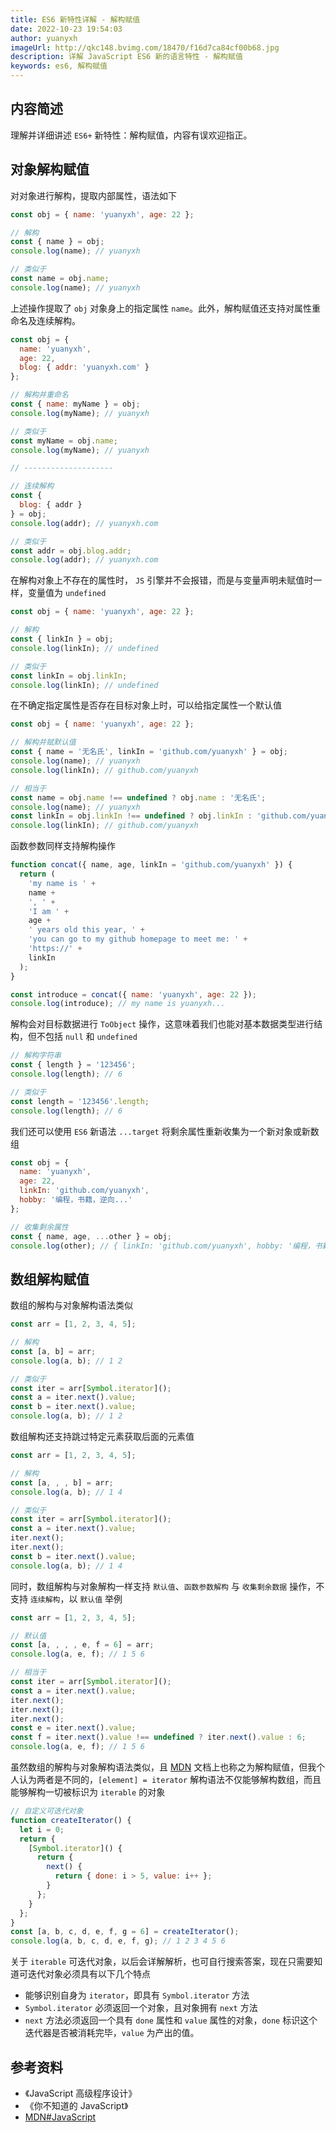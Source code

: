 ```yaml
---
title: ES6 新特性详解 - 解构赋值
date: 2022-10-23 19:54:03
author: yuanyxh
imageUrl: http://qkc148.bvimg.com/18470/f16d7ca84cf00b68.jpg
description: 详解 JavaScript ES6 新的语言特性 - 解构赋值
keywords: es6, 解构赋值
---
```


## 内容简述

理解并详细讲述 `ES6+` 新特性：解构赋值，内容有误欢迎指正。

## 对象解构赋值

对对象进行解构，提取内部属性，语法如下

```javascript
const obj = { name: 'yuanyxh', age: 22 };

// 解构
const { name } = obj;
console.log(name); // yuanyxh

// 类似于
const name = obj.name;
console.log(name); // yuanyxh
```

上述操作提取了 `obj` 对象身上的指定属性 `name`。此外，解构赋值还支持对属性重命名及连续解构。

```javascript
const obj = {
  name: 'yuanyxh',
  age: 22,
  blog: { addr: 'yuanyxh.com' }
};

// 解构并重命名
const { name: myName } = obj;
console.log(myName); // yuanyxh

// 类似于
const myName = obj.name;
console.log(myName); // yuanyxh

// --------------------

// 连续解构
const {
  blog: { addr }
} = obj;
console.log(addr); // yuanyxh.com

// 类似于
const addr = obj.blog.addr;
console.log(addr); // yuanyxh.com
```

在解构对象上不存在的属性时， `JS` 引擎并不会报错，而是与变量声明未赋值时一样，变量值为 `undefined`

```javascript
const obj = { name: 'yuanyxh', age: 22 };

// 解构
const { linkIn } = obj;
console.log(linkIn); // undefined

// 类似于
const linkIn = obj.linkIn;
console.log(linkIn); // undefined
```

在不确定指定属性是否存在目标对象上时，可以给指定属性一个默认值

```javascript
const obj = { name: 'yuanyxh', age: 22 };

// 解构并赋默认值
const { name = '无名氏', linkIn = 'github.com/yuanyxh' } = obj;
console.log(name); // yuanyxh
console.log(linkIn); // github.com/yuanyxh

// 相当于
const name = obj.name !== undefined ? obj.name : '无名氏';
console.log(name); // yuanyxh
const linkIn = obj.linkIn !== undefined ? obj.linkIn : 'github.com/yuanyxh';
console.log(linkIn); // github.com/yuanyxh
```

函数参数同样支持解构操作

```javascript
function concat({ name, age, linkIn = 'github.com/yuanyxh' }) {
  return (
    'my name is ' +
    name +
    ', ' +
    'I am ' +
    age +
    ' years old this year, ' +
    'you can go to my github homepage to meet me: ' +
    'https://' +
    linkIn
  );
}

const introduce = concat({ name: 'yuanyxh', age: 22 });
console.log(introduce); // my name is yuanyxh...
```

解构会对目标数据进行 `ToObject` 操作，这意味着我们也能对基本数据类型进行结构，但不包括 `null` 和 `undefined`

```javascript
// 解构字符串
const { length } = '123456';
console.log(length); // 6

// 类似于
const length = '123456'.length;
console.log(length); // 6
```

我们还可以使用 `ES6` 新语法 `...target` 将剩余属性重新收集为一个新对象或新数组

```javascript
const obj = {
  name: 'yuanyxh',
  age: 22,
  linkIn: 'github.com/yuanyxh',
  hobby: '编程，书籍，逆向...'
};

// 收集剩余属性
const { name, age, ...other } = obj;
console.log(other); // { linkIn: 'github.com/yuanyxh', hobby: '编程，书籍，逆向...' }
```

## 数组解构赋值

数组的解构与对象解构语法类似

```javascript
const arr = [1, 2, 3, 4, 5];

// 解构
const [a, b] = arr;
console.log(a, b); // 1 2

// 类似于
const iter = arr[Symbol.iterator]();
const a = iter.next().value;
const b = iter.next().value;
console.log(a, b); // 1 2
```

数组解构还支持跳过特定元素获取后面的元素值

```javascript
const arr = [1, 2, 3, 4, 5];

// 解构
const [a, , , b] = arr;
console.log(a, b); // 1 4

// 类似于
const iter = arr[Symbol.iterator]();
const a = iter.next().value;
iter.next();
iter.next();
const b = iter.next().value;
console.log(a, b); // 1 4
```

同时，数组解构与对象解构一样支持 `默认值`、`函数参数解构` 与 `收集剩余数据` 操作，不支持 `连续解构`，以 `默认值` 举例

```javascript
const arr = [1, 2, 3, 4, 5];

// 默认值
const [a, , , , e, f = 6] = arr;
console.log(a, e, f); // 1 5 6

// 相当于
const iter = arr[Symbol.iterator]();
const a = iter.next().value;
iter.next();
iter.next();
iter.next();
const e = iter.next().value;
const f = iter.next().value !== undefined ? iter.next().value : 6;
console.log(a, e, f); // 1 5 6
```

虽然数组的解构与对象解构语法类似，且 [MDN] 文档上也称之为解构赋值，但我个人认为两者是不同的，`[element] = iterator` 解构语法不仅能够解构数组，而且能够解构一切被标识为 `iterable` 的对象

```javascript
// 自定义可迭代对象
function createIterator() {
  let i = 0;
  return {
    [Symbol.iterator]() {
      return {
        next() {
          return { done: i > 5, value: i++ };
        }
      };
    }
  };
}
const [a, b, c, d, e, f, g = 6] = createIterator();
console.log(a, b, c, d, e, f, g); // 1 2 3 4 5 6
```

关于 `iterable` 可迭代对象，以后会详解解析，也可自行搜索答案，现在只需要知道可迭代对象必须具有以下几个特点

- 能够识别自身为 `iterator`，即具有 `Symbol.iterator` 方法
- `Symbol.iterator` 必须返回一个对象，且对象拥有 `next` 方法
- `next` 方法必须返回一个具有 `done` 属性和 `value` 属性的对象，`done` 标识这个迭代器是否被消耗完毕，`value` 为产出的值。

## 参考资料

- 《JavaScript 高级程序设计》
- 《你不知道的 JavaScript》
- [MDN#JavaScript][MDN]

[MDN]: https://developer.mozilla.org/zh-CN/docs/Web/JavaScript
